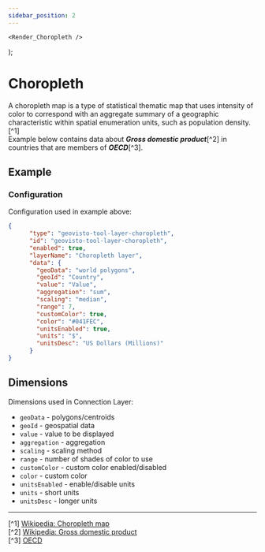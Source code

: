 ```yaml
---
sidebar_position: 2
---
```


    <Render_Choropleth />
);

# Choropleth

A choropleth map is a type of statistical thematic map that uses intensity of color to correspond with an aggregate
summary of a geographic characteristic within spatial enumeration units,
such as population density.[^1]<br/>
Example below contains data about ***Gross domestic product***[^2] in countries that are members of ***OECD***[^3].

## Example

<Choropleth />

### Configuration
Configuration used in example above:
```json
{
      "type": "geovisto-tool-layer-choropleth",
      "id": "geovisto-tool-layer-choropleth",
      "enabled": true,
      "layerName": "Choropleth layer",
      "data": {
        "geoData": "world polygons",
        "geoId": "Country",
        "value": "Value",
        "aggregation": "sum",
        "scaling": "median",
        "range": 7,
        "customColor": true,
        "color": "#041FEC",
        "unitsEnabled": true,
        "units": "$",
        "unitsDesc": "US Dollars (Millions)"
      }
}
```

## Dimensions
Dimensions used in Connection Layer:
* `geoData` - polygons/centroids
* `geoId` - geospatial data
* `value` - value to be displayed
* `aggregation` - aggregation
* `scaling` - scaling method
* `range` - number of shades of color to use
* `customColor` - custom color enabled/disabled
* `color` - custom color
* `unitsEnabled` - enable/disable units
* `units` - short units
* `unitsDesc` - longer units

***
[^1] [Wikipedia: Choropleth map](https://en.wikipedia.org/wiki/Choropleth_map) <br/>
[^2] [Wikipedia: Gross domestic product](https://en.wikipedia.org/wiki/Gross_domestic_product) <br/>
[^3] [OECD](https://www.oecd.org/)